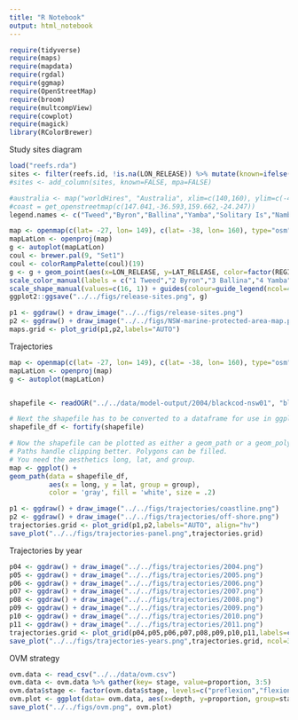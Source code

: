 ```yaml
---
title: "R Notebook"
output: html_notebook
---
```


```r
require(tidyverse)
require(maps)
require(mapdata)
require(rgdal)
require(ggmap)
require(OpenStreetMap)
require(broom)
require(multcompView)
require(cowplot)
require(magick)
library(RColorBrewer)
```

Study sites diagram
```r
load("reefs.rda")
sites <- filter(reefs.id, !is.na(LON_RELEASE)) %>% mutate(known=ifelse(REGION == 'NSW05' | REGION == 'NSW06' | REGION == 'NSW09' | REGION=='NSW18' | REGION=='NSW19', TRUE, FALSE)) #%>% mutate(mpa=ifelse(REGION=='NSW05))
#sites <- add_column(sites, known=FALSE, mpa=FALSE)

#australia <- map("worldHires", "Australia", xlim=c(140,160), ylim=c(-45,-10), col="gray90", fill=TRUE)
#coast = get_openstreetmap(c(147.041,-36.593,159.662,-24.247))
legend.names <- c("Tweed","Byron","Ballina","Yamba","Solitary Is","Nambucca","Pt Macquarie","Crowdy Bay","Pt Stephens","Newcastle","Sydney","Wollongong","Jervis Bat","Ulladulla","Batemans","Merimbula","Eden","Lord Howe", "EM Reefs")

map <- openmap(c(lat= -27, lon= 149), c(lat= -38, lon= 160), type="osm")
mapLatLon <- openproj(map)
g <- autoplot(mapLatLon)
coul <- brewer.pal(9, "Set1")
coul <- colorRampPalette(coul)(19)
g <- g + geom_point(aes(x=LON_RELEASE, y=LAT_RELEASE, color=factor(REGION), shape=known), size=2, data=sites) + theme(legend.position = "bottom", legend.text = element_text(size=10)) + labs(x="Longitude", y="Latitude") +
scale_color_manual(labels = c("1 Tweed","2 Byron","3 Ballina","4 Yamba","5 Solitary Is","6 Nambucca","7 Pt Macquarie","8 Crowdy Bay","9 Pt Stephens","10 Newcastle","11 Sydney","12 Wollongong","13 Jervis Bay","14 Ulladulla","15 Batemans","16 Merimbula","17 Eden","18 Lord Howe Is", "19 EM Reefs"), name=NULL, values = coul) + 
scale_shape_manual(values=c(16, 1)) + guides(colour=guide_legend(ncol=4),shape="none")
ggplot2::ggsave("../../figs/release-sites.png", g)

p1 <- ggdraw() + draw_image("../../figs/release-sites.png")
p2 <- ggdraw() + draw_image("../../figs/NSW-marine-protected-area-map.pdf")
maps.grid <- plot_grid(p1,p2,labels="AUTO")

```

Trajectories

```r
map <- openmap(c(lat= -27, lon= 149), c(lat= -38, lon= 160), type="osm")
mapLatLon <- openproj(map)
g <- autoplot(mapLatLon)


shapefile <- readOGR("../../data/model-output/2004/blackcod-nsw01", "blackcod-nsw01-dispersal")

# Next the shapefile has to be converted to a dataframe for use in ggplot2
shapefile_df <- fortify(shapefile)

# Now the shapefile can be plotted as either a geom_path or a geom_polygon.
# Paths handle clipping better. Polygons can be filled.
# You need the aesthetics long, lat, and group.
map <- ggplot() +
geom_path(data = shapefile_df, 
          aes(x = long, y = lat, group = group),
          color = 'gray', fill = 'white', size = .2)
```

```r
p1 <- ggdraw() + draw_image("../../figs/trajectories/coastline.png")
p2 <- ggdraw() + draw_image("../../figs/trajectories/off-shore.png")
trajectories.grid <- plot_grid(p1,p2,labels="AUTO", align="hv")
save_plot("../../figs/trajectories-panel.png",trajectories.grid)
```

Trajectories by year
```r

p04 <- ggdraw() + draw_image("../../figs/trajectories/2004.png")
p05 <- ggdraw() + draw_image("../../figs/trajectories/2005.png")
p06 <- ggdraw() + draw_image("../../figs/trajectories/2006.png")
p07 <- ggdraw() + draw_image("../../figs/trajectories/2007.png")
p08 <- ggdraw() + draw_image("../../figs/trajectories/2008.png")
p09 <- ggdraw() + draw_image("../../figs/trajectories/2009.png")
p10 <- ggdraw() + draw_image("../../figs/trajectories/2010.png")
p11 <- ggdraw() + draw_image("../../figs/trajectories/2011.png")
trajectories.grid <- plot_grid(p04,p05,p06,p07,p08,p09,p10,p11,labels=c("2004","2005","2006","2007","2008","2009","2010","2011"), ncol=3, nrow=3, align="vh")
save_plot("../../figs/trajectories-years.png",trajectories.grid, ncol=3, nrow=3)
```

OVM strategy
```r
ovm.data <- read_csv("../../data/ovm.csv")
ovm.data <- ovm.data %>% gather(key= stage, value=proportion, 3:5)
ovm.data$stage <- factor(ovm.data$stage, levels=c("preflexion","flexion","postflexion"))
ovm.plot <- ggplot(data= ovm.data, aes(x=depth, y=proportion, group=stage, colour=stage)) + geom_violin() + coord_flip() + theme_classic() + labs(x="Depth", y="Proportion") + scale_color_discrete(name="Ontogenetic stage") + theme(legend.position = "right")
save_plot("../../figs/ovm.png", ovm.plot)
```

